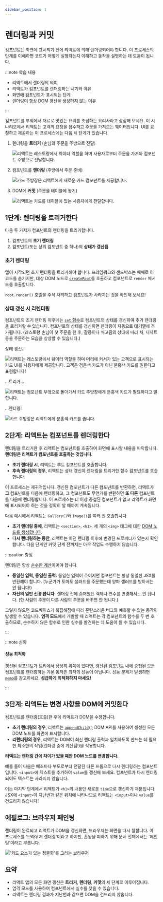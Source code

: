 ```yaml
---
sidebar_position: 1
---
```



# 렌더링과 커밋

컴포넌트는 화면에 표시되기 전에 리액트에 의해 렌더링되어야 합니다. 이 프로세스의 단계를 이해하면 코드가 어떻게 실행되는지 이해하고 동작을 설명하는 데 도움이 됩니다.

:::note 학습 내용

- 리액트에서 렌더링의 의미
- 리액트가 컴포넌트를 렌더링하는 시기와 이유
- 화면에 컴포넌트가 표시되는 단계
- 렌더링이 항상 DOM 갱신을 생성하지 않는 이유

:::

컴포넌트를 부엌에서 재료로 맛있는 요리를 조립하는 요리사라고 상상해 보세요. 이 시나리오에서 리액트는 고객의 요청을 접수하고 주문을 가져오는 웨이터입니다. UI를 요청하고 제공하는 이 프로세스에는 다음 세 단계가 있습니다.

1. 렌더링을 **트리거** (손님의 주문을 주방으로 전달)

   <Image
     img={renderAndCommit1}
     alt="리액트는 레스토랑에서 웨이터 역할을 하며 사용자로부터 주문을 가져와 컴포넌트 주방으로 전달합니다."
     maxWidth="14rem"
   />

2. 컴포넌트를 **렌더링** (주방에서 주문 준비)

   <Image
     img={renderAndCommit2}
     alt="카드 주방장은 리액트에게 새로운 카드 컴포넌트를 제공합니다."
     maxWidth="14rem"
   />

3. DOM에 **커밋** (주문을 테이블에 놓기)

   <Image
     img={renderAndCommit3}
     alt="리액트는 카드를 테이블에 있는 사용자에게 전달합니다."
     maxWidth="14rem"
   />

## 1단계: 렌더링을 트리거한다

다음 두 가지가 컴포넌트의 렌더링을 트리거합니다.

1. 컴포넌트의 **초기 렌더링**
2. 컴포넌트(또는 상위 컴포넌트 중 하나)의 **상태가 갱신됨**

### 초기 렌더링

앱이 시작되면 초기 렌더링을 트리거해야 합니다. 프레임워크와 샌드박스는 때때로 이 코드를 숨기지만, 대상 DOM 노드로 [`createRoot`](https://react.dev/reference/react-dom/client/createRoot)를 호출하고 컴포넌트로 `render` 메서드를 호출합니다.

<CodeSandbox title="gallant-waterfall-mnfdp5" />

`root.render()` 호출을 주석 처리하고 컴포넌트가 사라지는 것을 확인해 보세요!

### 상태 갱신 시 리렌더링

컴포넌트의 초기 렌더링 이후에는 [`set` 함수](https://react.dev/reference/react/useState#setstate)로 컴포넌트의 상태를 갱신하여 추가 렌더링을 트리거할 수 있습니다. 컴포넌트의 상태를 갱신하면 렌더링이 자동으로 대기열에 추가됩니다. (레스토랑 손님이 첫 주문을 한 후, 갈증이나 배고픔의 상태에 따라 차, 디저트 등을 주문하는 모습을 상상할 수 있습니다.)

상태 갱신...

<Image
  img={rerender1}
  alt="리액트는 레스토랑에서 웨이터 역할을 하며 머리에 커서가 있는 고객으로 표시되는 카드 UI를 사용자에게 제공합니다. 고객은 검은색 카드가 아닌 분홍색 카드를 원한다고 표현합니다!"
  maxWidth="14rem"
/>

...트리거...

<Image
  img={rerender2}
  alt="리액트는 컴포넌트 부엌으로 돌아가서 카드 주방장에게 분홍색 카드가 필요하다고 말합니다."
  maxWidth="14rem"
/>

...렌더링!

<Image
  img={rerender3}
  alt="카드 주방장은 리액트에게 분홍색 카드를 줍니다."
  maxWidth="14rem"
/>

## 2단계: 리액트는 컴포넌트를 렌더링한다

렌더링을 트리거한 후 리액트는 컴포넌트를 호출하여 화면에 표시할 내용을 파악합니다. **렌더링은 리액트가 컴포넌트를 호출하는 것입니다.**

- **초기 렌더링 시**, 리액트는 루트 컴포넌트를 호출합니다.
- **후속 렌더링의 경우**, 리액트는 상태 갱신이 렌더링을 트리거한 함수 컴포넌트를 호출합니다.

이 프로세스는 재귀적입니다. 갱신된 컴포넌트가 다른 컴포넌트를 반환하면, 리액트가 **그** 컴포넌트를 다음에 렌더링하고, 그 컴포넌트도 무언가를 반환하면 **또 다른** 컴포넌트를 다음에 렌더링합니다. 이 프로세스는 더 이상 중첩된 컴포넌트가 없고 리액트가 화면에 표시되어야 하는 것을 정확히 알 때까지 계속됩니다.

다음 예시에서 리액트는 `Gallery()`와 `Image()`를 여러 번 호출합니다.

<CodeSandbox title="practical-mccarthy-1p08zd" modulePath="/Gallery.js" />

- **초기 렌더링 중에**, 리액트는 `<section>`, `<h1>`, 세 개의 `<img>` 태그에 대한 [DOM 노드를 생성합니다](https://developer.mozilla.org/docs/Web/API/Document/createElement).
- **다시 렌더링하는 동안**, 리액트는 이전 렌더링 이후에 변경된 프로퍼티가 있는지 확인합니다. 다음 단계인 커밋 단계 전까지는 아무 작업도 수행하지 않습니다.

:::caution 함정

렌더링은 항상 [순수한 계산](../describing-the-ui/keeping-components-pure.mdx)이어야 합니다.

- **동일한 입력, 동일한 출력.** 동일한 입력이 주어지면 컴포넌트는 항상 동일한 JSX를 반환해야 합니다. (누군가가 토마토 샐러드를 주문했는데 양파 샐러드를 받아서는 안 됩니다!)
- **자신의 일만 신경 씁니다.** 렌더링 전에 존재했던 객체나 변수를 변경해서는 안 됩니다. (한 사람의 주문이 다른 사람의 주문을 바꾸면 안 됩니다.)

그렇지 않으면 코드베이스가 복잡해짐에 따라 혼란스러운 버그와 예측할 수 없는 동작이 발생할 수 있습니다. **엄격 모드**에서 개발할 때 리액트는 각 컴포넌트의 함수를 두 번 호출하므로, 순수하지 않은 함수로 인한 실수를 발견하는 데 도움이 될 수 있습니다.

:::

:::note 심화

#### 성능 최적화

갱신된 컴포넌트가 트리에서 상당히 위쪽에 있다면, 갱신된 컴포넌트 내에 중첩된 모든 컴포넌트를 렌더링하는 기본 동작은 최적의 성능이 아닙니다. 성능 문제가 발생하면 [`memo`](https://react.dev/reference/react/memo#skipping-re-rendering-when-props-are-unchanged)를 참고하세요. **성급하게 최적화하지 마세요!**

:::

## 3단계: 리액트는 변경 사항을 DOM에 커밋한다

컴포넌트를 렌더링(호출)한 후에 리액트가 DOM을 수정합니다.

- **초기 렌더링의 경우**, 리액트는 [`appendChild()`](https://developer.mozilla.org/docs/Web/API/Node/appendChild) DOM API를 사용하여 생성한 모든 DOM 노드를 화면에 표시합니다.
- **리렌더링의 경우**, 리액트는 DOM이 최신 렌더링 출력과 일치하도록 만드는 데 필요한 최소한의 작업(렌더링 중에 계산됨!)을 적용합니다.

**리액트는 렌더링 간에 차이가 있을 때만 DOM 노드를 변경합니다.**

예를 들어 다음은 매초마다 부모로부터 전달된 다른 프롭으로 다시 렌더링하는 컴포넌트입니다. `<input>`에 텍스트를 추가하여 `value`를 갱신해 보세요. 컴포넌트가 다시 렌더링되어도 텍스트는 사라지지 않습니다.

<CodeSandbox title="modern-snowflake-y5b4hi" modulePath="/Clock.js" />

이는 마지막 단계에서 리액트가 `<h1>`의 내용만 새로운 `time`으로 갱신하기 때문입니다. JSX에 `<input>`이 지난번과 같은 위치에 나타나므로 리액트는 `<input>`이나 `value`를 건드리지 않습니다!

## 에필로그: 브라우저 페인팅

렌더링이 완료되고 리액트가 DOM을 갱신하면, 브라우저는 화면을 다시 칠합니다. 이 프로세스를 '브라우저 렌더링'이라고 하지만, 혼동을 피하기 위해 문서 전체에서는 '페인팅'이라고 부릅니다.

<Image img={browserPaint} alt="'카드 요소가 있는 정물화'를 그리는 브라우저" />

## 요약

- 리액트 앱의 모든 화면 갱신은 **트리거**, **렌더링**, **커밋**의 세 단계로 이루어집니다.
- 엄격 모드를 사용하여 컴포넌트에서 실수를 찾을 수 있습니다.
- 리액트는 렌더링 결과가 지난번과 같으면 DOM을 건드리지 않습니다.
